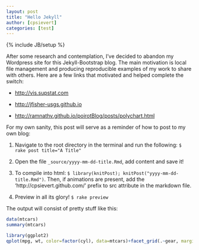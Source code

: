 ```yaml
---
layout: post
title: "Hello Jekyll"
author: [cpsievert]
categories: [test]
---
```

{% include JB/setup %}

After some research and contemplation, I've decided to abandon my Wordpress site for this Jekyll-Bootstrap blog. The main motivation is local file management and producing reproducible examples of my work to share with others. Here are a few links that motivated and helped complete the switch:

* [http://vis.supstat.com](http://vis.supstat.com)

* [http://jfisher-usgs.github.io](http://jfisher-usgs.github.io)

* [http://ramnathv.github.io/poirotBlog/posts/polychart.html](http://ramnathv.github.io/poirotBlog/posts/polychart.html)

For my own sanity, this post will serve as a reminder of how to post to my own blog:

1. Navigate to the root directory in the terminal and run the following: `$ rake post title="A
Title"`

2. Open the file `_source/yyyy-mm-dd-title.Rmd`, add content and save it!

3. To compile into html: `$ library(knitPost); knitPost("yyyy-mm-dd-title.Rmd")`. Then, if animations are present, add the 'http://cpsievert.github.com/' prefix to src attribute in the markdown file.

4. Preview in all its glory! `$ rake preview`

The output will consist of pretty stuff like this:

```r
data(mtcars)
summary(mtcars)
```

```r
library(ggplot2)
qplot(mpg, wt, color=factor(cyl), data=mtcars)+facet_grid(.~gear, margins=TRUE)
```
